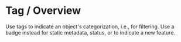 
<Meta title="Components/Tag/Overview" />

# Tag / Overview

Use tags to indicate an object's categorization, i.e., for filtering. Use a badge instead for static metadata, status, or to indicate a new feature.